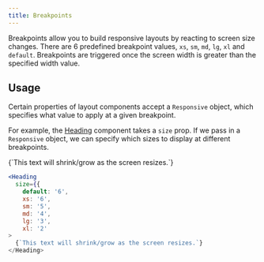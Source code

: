 ```yaml
---
title: Breakpoints
---
```


Breakpoints allow you to build responsive layouts by reacting to screen size changes.
There are 6 predefined breakpoint values, `xs`, `sm`, `md`, `lg`, `xl` and `default`.
Breakpoints are triggered once the screen width is greater than the specified width value.

<Example>
  <DataTable
    data={[
      { name: 'default', device: 'Phones (portrait)', width: '0px' },
      { name: 'xs', device: 'Phones (landscape)', width: '520px' },
      { name: 'sm', device: 'Tablets (portrait)', width: '728px' },
      { name: 'md', device: 'Tablets (landscape)', width: '1024px' },
      { name: 'lg', device: 'Laptops', width: '1280px' },
      { name: 'xl', device: 'Desktops', width: '1640px' },
    ]}
  >
    <DataColumn id="name" label="Size" />
    <DataColumn id="device" label="Device" />
    <DataColumn id="width" label="Width" />
  </DataTable>
</Example>

## Usage

Certain properties of layout components accept a `Responsive` object, which specifies what value
to apply at a given breakpoint.

For example, the [Heading](/docs/typeography/heading) component takes a `size` prop. If we pass in a
`Responsive` object, we can specify which sizes to display at different breakpoints.

<Example>
  <Heading
    size={{
      default: '6',
      xs: '6',
      sm: '5',
      md: '4',
      lg: '3',
      xl: '2',
    }}
  >
    {`This text will shrink/grow as the screen resizes.`}
  </Heading>
</Example>

```jsx
<Heading
  size={{
    default: '6',
    xs: '6',
    sm: '5',
    md: '4',
    lg: '3',
    xl: '2'
>
  {`This text will shrink/grow as the screen resizes.`}
</Heading>
```
